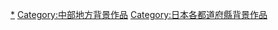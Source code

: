 {{日本行政區劃分類導航|背景作品}}
{{DEFAULTSORT:Niigata}}
[[Category:新潟縣文化|*]]
[[Category:中部地方背景作品|Category:中部地方背景作品]]
[[Category:日本各都道府縣背景作品|Category:日本各都道府縣背景作品]]